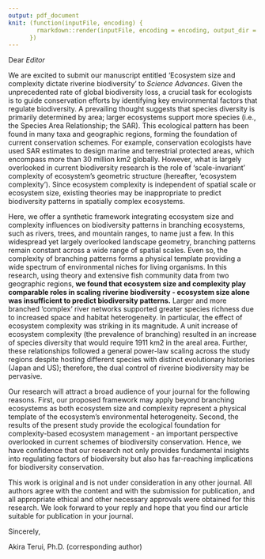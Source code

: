 ```yaml
---
output: pdf_document
knit: (function(inputFile, encoding) {
        rmarkdown::render(inputFile, encoding = encoding, output_dir = "document_output")
      })
---
```


Dear *Editor*

We are excited to submit our manuscript entitled 'Ecosystem size and complexity dictate riverine biodiversity' to *Science Advances*. Given the unprecedented rate of global biodiversity loss, a crucial task for ecologists is to guide conservation efforts by identifying key environmental factors that regulate biodiversity. A prevailing thought suggests that species diversity is primarily determined by area; larger ecosystems support more species (i.e., the Species Area Relationship; the SAR). This ecological pattern has been found in many taxa and geographic regions, forming the foundation of current conservation schemes. For example, conservation ecologists have used SAR estimates to design marine and terrestrial protected areas, which encompass more than 30 million km2 globally. However, what is largely overlooked in current biodiversity research is the role of 'scale-invariant' complexity of ecosystem's geometric structure (hereafter, 'ecosystem complexity'). Since ecosystem complexity is independent of spatial scale or ecosystem size, existing theories may be inappropriate to predict biodiversity patterns in spatially complex ecosystems.

Here, we offer a synthetic framework integrating ecosystem size and complexity influences on biodiversity patterns in branching ecosystems, such as rivers, trees, and mountain ranges, to name just a few. In this widespread yet largely overlooked landscape geometry, branching patterns remain constant across a wide range of spatial scales. Even so, the complexity of branching patterns forms a physical template providing a wide spectrum of environmental niches for living organisms. In this research, using theory and extensive fish community data from two geographic regions, **we found that ecosystem size and complexity play comparable roles in scaling riverine biodiversity - ecosystem size alone was insufficient to predict biodiversity patterns.** Larger and more branched 'complex' river networks supported greater species richness due to increased space and habitat heterogeneity. In particular, the effect of ecosystem complexity was striking in its magnitude. A unit increase of ecosystem complexity (the prevalence of branching) resulted in an increase of species diversity that would require 1911 km2 in the areal area. Further, these relationships followed a general power-law scaling across the study regions despite hosting different species with distinct evolutionary histories (Japan and US); therefore, the dual control of riverine biodiversity may be pervasive.

Our research will attract a broad audience of your journal for the following reasons. First, our proposed framework may apply beyond branching ecosystems as both ecosystem size and complexity represent a physical template of the ecosystem's environmental heterogeneity. Second, the results of the present study provide the ecological foundation for complexity-based ecosystem management - an important perspective overlooked in current schemes of biodiversity conservation. Hence, we have confidence that our research not only provides fundamental insights into regulating factors of biodiversity but also has far-reaching implications for biodiversity conservation.

This work is original and is not under consideration in any other journal. All authors agree with the content and with the submission for publication, and all appropriate ethical and other necessary approvals were obtained for this research. We look forward to your reply and hope that you find our article suitable for publication in your journal.

Sincerely,

Akira Terui, Ph.D. (corresponding author)
